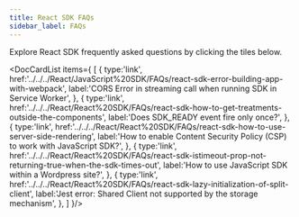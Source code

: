 ```yaml
---
title: React SDK FAQs
sidebar_label: FAQs
---
```



Explore React SDK frequently asked questions by clicking the tiles below.

<DocCardList items={
  [
    { 
      type:'link', href:'../../../React/JavaScript%20SDK/FAQs/react-sdk-error-building-app-with-webpack',
      label:'CORS Error in streaming call when running SDK in Service Worker', 
    },
    { 
      type:'link', 
      href:'../../../React/React%20SDK/FAQs/react-sdk-how-to-get-treatments-outside-the-components', 
      label:'Does SDK_READY event fire only once?', 
    },
    { 
      type:'link', 
      href:'../../../React/React%20SDK/FAQs/react-sdk-how-to-use-server-side-rendering', 
      label:'How to enable Content Security Policy (CSP) to work with JavaScript SDK?', 
    },
    { 
      type:'link', 
      href:'../../../React/React%20SDK/FAQs/react-sdk-istimeout-prop-not-returning-true-when-the-sdk-times-out', 
      label:'How to use JavaScript SDK within a Wordpress site?', 
    },
    { 
      type:'link', 
      href:'../../../React/React%20SDK/FAQs/react-sdk-lazy-initialization-of-split-client', 
      label:'Jest error: Shared Client not supported by the storage mechanism', 
    },
  ]
}/>